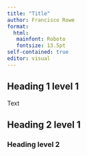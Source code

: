 ```yaml
---
title: "Title"
author: Francisco Rowe
format: 
  html: 
   mainfont: Roboto
   fontsize: 13.5pt
self-contained: true
editor: visual
---
```


## Heading 1 level 1

Text

## Heading 2 level 1

### Heading level 2
